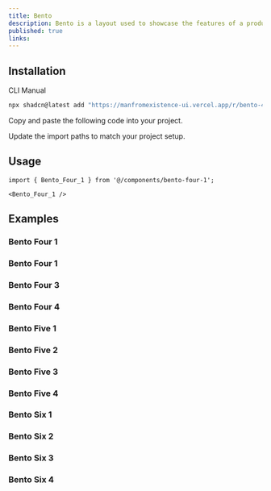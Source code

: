 ```yaml
---
title: Bento
description: Bento is a layout used to showcase the features of a product in a simple and elegant way.
published: true
links:
---
```


<ComponentPreview name="bento-demo" />

## Installation

<Tabs defaultValue="cli">

<TabsList>
  <TabsTrigger value="cli">CLI</TabsTrigger>
  <TabsTrigger value="manual">Manual</TabsTrigger>
</TabsList>
<TabsContent value="cli">

```bash
npx shadcn@latest add "https://manfromexistence-ui.vercel.app/r/bento-4" "https://manfromexistence-ui.vercel.app/r/bento-5"
```

</TabsContent>

<TabsContent value="manual">

<Steps>

<Step>Copy and paste the following code into your project.</Step>

<ComponentSource name="bento-demo" />

<Step>Update the import paths to match your project setup.</Step>

</Steps>

</TabsContent>

</Tabs>

## Usage

```tsx
import { Bento_Four_1 } from '@/components/bento-four-1';
```

```tsx
<Bento_Four_1 />
```

## Examples

### Bento Four 1

<ComponentPreview
  name="bento-four-1-demo"
  description="Bento Four 1"
/>

### Bento Four 1

<ComponentPreview
  name="bento-four-1-demo"
  description="Bento Four 1"
/>

### Bento Four 3

<ComponentPreview
  name="bento-four-3-demo"
  description="Bento Four 3"
/>

### Bento Four 4

<ComponentPreview
  name="bento-four-4-demo"
  description="Bento Four 4"
/>

### Bento Five 1

<ComponentPreview
  name="bento-Five-1-demo"
  description="Bento Five 1"
/>

### Bento Five 2

<ComponentPreview
  name="bento-Five-1-demo"
  description="Bento Five 1"
/>

### Bento Five 3

<ComponentPreview
  name="bento-Five-3-demo"
  description="Bento Five 3"
/>

### Bento Five 4

<ComponentPreview
  name="bento-Five-4-demo"
  description="Bento Five 4"
/>


### Bento Six 1

<ComponentPreview
  name="bento-Six-1-demo"
  description="Bento Six 1"
/>

### Bento Six 2

<ComponentPreview
  name="bento-Six-1-demo"
  description="Bento Six 1"
/>

### Bento Six 3

<ComponentPreview
  name="bento-Six-3-demo"
  description="Bento Six 3"
/>

### Bento Six 4

<ComponentPreview
  name="bento-Six-4-demo"
  description="Bento Six 4"
/>
